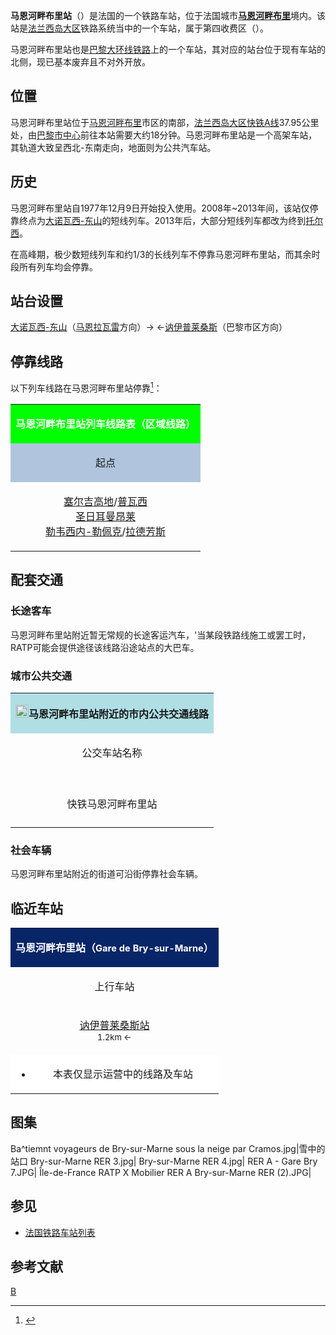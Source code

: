 {{Infobox station
|native_name=Gare de Bry-sur-Marne
|native_name_lang=fr
|name= <!-- 檔案已被刪除 [[File:RATP.svg|32x32px]] -->马恩河畔布里站<br>
|image=RER A Bry-sur-Marne.jpg
|caption=马恩河畔布里站的站台
|borough={{FRA}}[[塞纳-圣但尼省|塞纳-圣但尼省]][[马恩河畔布里|马恩河畔布里]]
|address=
|coordinates={{coord|48|50|40|N|2|31|34|E|display=inline,title|scale:10000}}
|elevation=
|architect=
|owned= <!-- 檔案已被刪除 [[File:RATP.svg|32x32px]] -->
|opened=1977年12月9日
|closed=
|status=使用中
|operator= <!-- 檔案已被刪除 [[File:RATP.svg|32x32px]] -->
|lines=[[法兰西岛大区快铁A线|法兰西岛大区快铁A线]]
|platforms=2
|tracks=2
|type=客运车站
|services=[[法兰西岛大区快铁|RER]]
|passengers=2,151,853人次
|pass_year=2016年<ref>{{Cite web|url=https://data.ratp.fr/explore/dataset/trafic-annuel-entrant-par-station-du-reseau-ferre-2015/table/?sort=-rang&q=bry|title=Fréquentation en gares|accessdate=2018-01-29|author=RATP|date=|language=fr|publisher=RATP Open Data|archive-date=2019-09-09|archive-url=https://web.archive.org/web/20190909111521/https://data.ratp.fr/explore/dataset/trafic-annuel-entrant-par-station-du-reseau-ferre-2015/table/?sort=-rang&q=bry|dead-url=no}}</ref>
|pass_rank=
|other_services_collapsible=yes
|other_services={{Infobox|child=yes
|label1=<!-- 檔案已被刪除 [[File:RATP.svg|32x32px]] -->[[File:Paris_Bus_icon.svg|17px]]
|data1=<span style="background:#D282BE">'''120'''</span> <span style="background:#FFBE00">'''210'''</span> <span style="background:#A0006E"><span style="color:#FFFFFF">'''220'''</span></span> <span style="background:#008B5A"><span style="color:#FFFFFF">'''520'''</span></span>
|label2=
|data2=
|label3=
|data3=
|label4=
|data4=
|label5=
|data5=
|label6=
|data6=
|label7=
|data7=
|label8=
|data8=
|label9=
|data9=
|label10=
|data10=
|label11=
|data11=
}}
}}
'''马恩河畔布里站'''（{{lang-fr|Gare de Bry-sur-Marne}}）是法国的一个铁路车站，位于法国城市'''[[马恩河畔布里|马恩河畔布里]]'''境内。该站是[[法兰西岛大区|法兰西岛大区]]铁路系统当中的一个车站，属于第四收费区（{{lang|fr|Zone 4}}）。

马恩河畔布里站也是[[巴黎大环线铁路|巴黎大环线铁路]]上的一个车站，其对应的站台位于现有车站的北侧，现已基本废弃且不对外开放。

==位置==

马恩河畔布里站位于[[马恩河畔布里|马恩河畔布里]]市区的南部，[[法兰西岛大区快铁A线|法兰西岛大区快铁A线]]37.95公里处，由[[沙特雷-大堂站|巴黎市中心]]前往本站需要大约18分钟。马恩河畔布里站是一个高架车站，其轨道大致呈西北-东南走向，地面则为公共汽车站。

==历史==
马恩河畔布里站自1977年12月9日开始投入使用。2008年~2013年间，该站仅停靠终点为[[大诺瓦西-东山站|大诺瓦西-东山]]的短线列车。2013年后，大部分短线列车都改为终到[[托尔西站|托尔西]]。

在高峰期，极少数短线列车和约1/3的长线列车不停靠马恩河畔布里站，而其余时段所有列车均会停靠。

==站台设置==
{{RailStStart|东北}}
{{RailStPlatform|侧d| |T||}}
{{RailStLine|||}}[[大诺瓦西-东山站|大诺瓦西-东山]]（[[马恩拉瓦雷-谢西站|马恩拉瓦雷]]方向）→
{{RailStLine|||}}←[[讷伊普莱桑斯站|讷伊普莱桑斯]]（巴黎市区方向）
{{RailStPlatform|侧d| |T||}}
{{RailStEnd|西南}}

== 停靠线路 ==

{{动态列表|最后更新时间：2018年1月29日。本章节内容仅供参考，不排除因施工或罢工而引发的临时性变更。欢迎修正和补充}}

以下列车线路在马恩河畔布里站停靠<ref>{{Cite web|url=https://www.transilien.com/lignes/rer-trains/rer-A|title=Ligne A|accessdate=2018-01-29|author=Transilien|date=|language=法语|publisher=Transilien|archive-date=2017-10-31|archive-url=https://web.archive.org/web/20171031224100/https://www.transilien.com/lignes/rer-trains/rer-A|dead-url=no}}</ref>：

{| class="wikitable mw-collapsible"
|colspan="5" style="background:#00FF00" align="center" |<!-- 檔案已被刪除 [[File:RATP.svg|32x32px]] -->''' <span style="color:#FFFFFF">马恩河畔布里站列车线路表（区域线路）</span>'''
|-
!style="background:#B0C4DE"|起点
!style="background:#B0C4DE"|上一站
!style="background:#B0C4DE"|线路
!style="background:#B0C4DE"|下一站
!style="background:#B0C4DE"|终点
|-
|align="center"|[[塞尔吉高地站|塞尔吉高地]]/[[普瓦西站|普瓦西]]<br>[[圣日耳曼昂莱站|圣日耳曼昂莱]]<br>[[勒韦西内-勒佩克站|勒韦西内-勒佩克]]/[[拉德芳斯站|拉德芳斯]]
|align="center"|[[丰特奈谷站|丰特奈谷]]/[[讷伊普莱桑斯站|讷伊普莱桑斯]]
|align="center" rowspan="2"|[[File:RER.svg|22x22px]][[File:Paris_rer_A_jms.svg|22x22px]]
|align="center"|[[大诺瓦西-东山站|大诺瓦西-东山]]
|align="center"|[[托尔西站|托尔西]]/[[马恩拉瓦雷-谢西站|马恩拉瓦雷-谢西]]
|}

==配套交通==
===长途客车===

马恩河畔布里站附近暂无常规的长途客运汽车，'当某段铁路线施工或罢工时，RATP可能会提供途径该线路沿途站点的大巴车。
===城市公共交通===

{| class="wikitable mw-collapsible " 
|colspan="3" align="center" style="background:#AFDFE4"|[[File:Bus-logo.svg|21x21px]]'''马恩河畔布里站附近的市内公共交通线路'''
|-
!align="center" |公交车站名称
!align="center" |位置
!align="center" |停靠线路{{noteTag|name=noteA}}<ref>{{Cite web|url=https://www.ratp.fr/plans-secteur|title=Plan du secteur - Marne-la-Vallée|accessdate=2018-01-29|author=RATP|date=|language=法语|publisher=RATP|archive-date=2018-01-29|archive-url=https://web.archive.org/web/20180129080643/https://www.ratp.fr/plans-secteur|dead-url=no}}</ref>
|-
|'''{{lang|fr|Bry-sur-Marne RER}}'''<br>快铁马恩河畔布里站
|马恩河畔布里站地面
|
<span style="background:#D282BE">'''120'''</span>：'''[[大诺瓦西|大诺瓦西]]'''-[[大诺瓦西-东山站|快铁东山站]] ↔ '''[[马恩河畔诺让|马恩河畔诺让]]'''-[[马恩河畔诺让站|快铁诺让站]]<br> 
<span style="background:#FFBE00">'''210'''</span>：'''[[万塞讷|万塞讷]]'''-[[万塞讷城堡站|地铁万塞讷城堡站]] ↔ '''[[马恩河畔维列|马恩河畔维列]]'''-[[马恩河畔维列-勒普雷西特雷维斯站|快铁勒普雷西特雷维斯站]]<br>
<span style="background:#A0006E"><span style="color:#FFFFFF">'''220'''</span></span>：'''[[马恩河畔布里|马恩河畔布里]]'''-快铁马恩河畔布里站 ↔ '''[[托尔西_(塞纳-马恩省)|托尔西]]'''-[[托尔西站|快铁站]]<br>
<span style="background:#008B5A"><span style="color:#FFFFFF">'''520'''</span></span>{{noteTag|name=noteB}}：'''[[马恩河畔布里|马恩河畔布里]]'''-快铁马恩河畔布里站 ↔ '''[[马恩河畔维列|马恩河畔维列]]'''-布里高地
|-
|colspan="3" style="background:#FFFFFF"|{{noteFoot|1=
{{noteTag|name=noteA|1='''粗体字'''代表该站所在的市镇；中文名称非官方正式翻译，仅供参考}}
{{noteTag|name=noteB|1=周六、周日及节假日停运}}
}}
|}

===社会车辆===

马恩河畔布里站附近的街道可沿街停靠社会车辆。

==临近车站==

{|class="wikitable mw-collapsible" style="margin: 0 auto; width:42em;"
|colspan="3"  style="background:#082567" align="center"|<span style="color:#FFFFFF">'''马恩河畔布里站（<span style="font-size:11pt;">Gare de Bry-sur-Marne</span>）'''</span>
|-
!上行车站
!线路
!下行车站
|-
|align="center" |[[讷伊普莱桑斯站|讷伊普莱桑斯站]] <br><span style="font-size:small">1.2km ←</span>
|align="center" |'''[[法兰西岛大区快铁A线|法兰西岛大区快铁A线]]'''<br>[[File:RER.svg|20x20px]][[File:Paris_RER_A_icon.svg|20x20px]]
|align="center" |[[大诺瓦西-东山站|大诺瓦西-东山站]]<br><span style="font-size:small">→ 1.9km</span>
|-
|colspan="3" style="background:#FFFFFF"|
*本表仅显示运营中的线路及车站
|}

==图集==
<gallery>  
Ba^tiemnt voyageurs de Bry-sur-Marne sous la neige par Cramos.jpg|雪中的站口
Bry-sur-Marne RER 3.jpg|
Bry-sur-Marne RER 4.jpg|
RER A - Gare Bry 7.JPG|
Île-de-France RATP X Mobilier RER A Bry-sur-Marne RER (2).JPG|
</gallery>

==参见==
* [[法国铁路车站列表|法国铁路车站列表]]

== 参考文献 ==
{{Reflist}}

{{RER A}}
[[Category:塞納-聖但尼省鐵路車站|B]]
